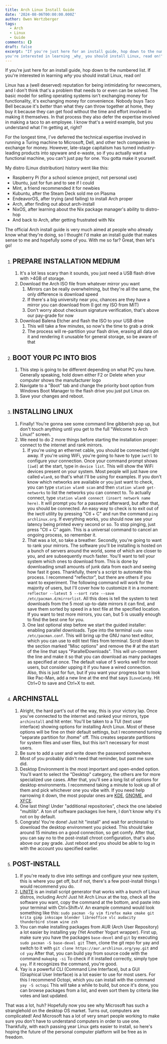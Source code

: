 ```yaml
---
title: Arch Linux Install Guide
date: '2024-08-06T00:00:00.000Z'
author: Owen Wertzberger
tags:
  - Arch
  - Linux
  - Guide
comments: {}
draft: false
excerpt: "If you're just here for an install guide, hop down to the numbered list. If
you're interested in learning _why_ you should install Linux, read on!"
---
```


If you're just here for an install guide, hop down to the numbered list. If
you're interested in learning _why_ you should install Linux, read on!

Linux has a (well deserved) reputation for being intimidating for newcomers, and
I don't think that's a problem that needs to or even can be solved. The basic
model for selling operating systems isn't exchanging money for functionality,
it's exchanging money for convenience. Nobody buys Taco Bell because it's
_better_ than what they can throw together at home, they buy it because they can
get food without the time and effort involved in making it themselves. In that
process they also defer the expertise involved in making a taco to an employee.
I know that's a weird example, but you understand what I'm getting at, right?

For the longest time, I've deferred the technical expertise involved in running
a Turing machine to Microsoft, Dell, and other tech companies in exchange for
money. However, late-stage capitalism has turned industry-leading products into
spyware and e-waste, so if you actually want a functional machine, you can't
just pay for one. You gotta make it yourself.

My distro (Linux distribution) history went like this:

- Raspberry Pi (for a school science project, not personal use)
- Ubuntu, just for fun and to see if I could
- Mint, a friend recommended it for newbies
- Kubuntu, after the Steam Deck sold me on Plasma
- EndeavorOS, after trying (and failing) to install Arch proper
- Arch, after finding out about arch-install
- NixOS, after learning about the Nix package manager's ability to distro-hop
- And back to Arch, after getting frustrated with Nix

The official Arch install guide is very much aimed at people who already know
what they're doing, so I thought I'd make an install guide that makes sense to
me and hopefully some of you. With me so far? Great, then let's go!

1. ## PREPARE INSTALLATION MEDIUM
   1. It's a lot less scary than it sounds, you just need a USB flash drive with
      \>4GB of storage.
   2. Download the Arch ISO file from whatever mirror you want
      1. Mirrors can be really overwhelming, but they're all the same, the only
         difference is download speed
      2. If there's a big university near you, chances are they have a mirror
         you can download from (I got my ISO from MIT)
      3. Don't worry about checksum signature verification, that's above our
         pay-grade for now
   3. Download Balena Etcher and flash the ISO to your USB drive
      1. This will take a few minutes, so now's the time to grab a drink
      2. The process will re-partition your flash drive, erasing all data on it
         and rendering it unusable for general storage, so be aware of that
2. ## BOOT YOUR PC INTO BIOS
   1. This step is going to be different depending on what PC you have.
      Generally speaking, hold down either F2 or Delete when your computer shows
      the manufacturer logo
   2. Navigate to a "Boot" tab and change the priority boot option from Windows
      Boot Manager to the flash drive you just put Linux on.
   3. Save your changes and reboot.
3. ## INSTALLING LINUX
   1. Finally! You're gonna see some command line gibberish pop up, but don't
      touch anything until you get to the full "Welcome to Arch Linux!" screen.
   2. We need to do 2 more things before starting the installation proper:
      connect to the internet and rank mirrors.
      1. If you're using an ethernet cable, you should be connected right away.
         If you're using WiFi, you're going to have to type `iwctl` to configure
         your connection. Once your command prompt shows `[iwd]` at the start,
         type in `device list`. This will show the WiFi devices present on your
         system. Most people will just have one called `wlan0`, so that's what
         I'll be using for examples. If you don't know which networks are
         available or you just want to check, you can type `station wlan0 scan`
         and then `station wlan0 get-networks` to list the networks you can
         connect to. To actually connect, type
         `station wlan0 connect (insert network name here)`. It will prompt you
         for a password afterward, but after that, you should be connected. An
         easy way to check is to exit out of the iwctl utility by pressing
         "Ctl + C" and run the command `ping archlinux.org`. If everything
         works, you should now see your latency being printed every second or
         so. To stop pinging, just press "Ctl + C" again. This is a universal
         command to cancel an ongoing process, so remember it.
      2. That was a lot, so take a breather. Secondly, you're going to want to
         rank your mirrors. The software you'll be installing is hosted on a
         bunch of servers around the world, some of which are closer to you, and
         are subsequently much faster. You'll want to tell your system which
         ones to download from. This is done by downloading small amounts of
         junk data from each and seeing how fast it goes. Thankfully, there's a
         script to automate this process. I recommend "reflector", but there are
         others if you want to experiment. The following command will work for
         the majority of users, but I'll cover how to customize it in a moment:
         `reflector --latest 5 --sort rate --save /etc/pacman.d/mirrorlist`. All
         this does is tell the system to test downloads from the 5 most
         up-to-date mirrors it can find, and save them sorted by speed in a text
         file at the specified location. If you want to test more mirrors, you
         can, but 5 is usually enough to find the best one for you.
      3. One last optional step before we start the guided installer: enabling
         parallel downloads. Type into the terminal
         `sudo nano /etc/pacman.conf`. This will bring up the GNU nano text
         editor, which you can use to edit text files from terminal. Scroll down
         to the section marked "Misc options" and remove the # at the start of
         the line that says "ParallelDownloads". This will un-comment the line
         and make it so that you can download as many packages as specified at
         once. The default value of 5 works well for most users, but consider
         upping it if you have a wired connection. Also, this is just for fun,
         but if you want your progress bar to look like Pac-Man, add a new line
         at the end that says `ILoveCandy`. Hit Ctrl+O to save and Ctrl+X to
         exit.
4. ## ARCHINSTALL
   1. Alright, the hard part's out of the way, this is your victory lap. Once
      you've connected to the internet and ranked your mirrors, type
      `archinstall` and hit enter. You'll be taken to a TUI (text user
      interface) showing options for installing Arch Linux. Most of these
      options will be fine on their default settings, but I recommend turning
      "separate partition for /home" off. This creates separate partitions for
      system files and user files, but this isn't necessary for most users.
   2. Be sure to add a user and write down the password somewhere. Most of you
      probably didn't need that reminder, but past me sure did.
   3. Desktop Environment is the most important and open-ended option. You'll
      want to select the "Desktop" category, the others are for more specialized
      use cases. After that, you'll see a long list of options for desktop
      environments. I recommend taking a minute to look up all of them and pick
      whichever one you vibe with. If you need help narrowing it down, the most
      popular ones are [KDE](https://kde.org/), [GNOME](https://www.gnome.org/),
      and [XFCE](https://xfce.org/).
   4. One last thing! Under "additional repositories", check the one labeled
      "multilib". A ton of software packages live here, I don't know why it's
      not on by default.
   5. Congrats! You're done! Just hit "install" and wait for archinstall to
      download the desktop environment you picked. This should take around 15
      minutes on a good connection, so get comfy. After that, you can say no to
      the post-install chroot configuration, that's also above our pay grade.
      Just reboot and you should be able to log in with the account you
      specified earlier.
5. ## POST-INSTALL
   1. If you're ready to dive into settings and configure your new system, this
      is where you get off, but if not, there's a few post-install things I
      would recommend you do.
   2. [LINITE](https://jplsek.github.io/Linite/) is an install script generator
      that works with a bunch of Linux distros, including Arch! Just hit Arch
      Linux at the top, check all the software you want, copy the command at the
      bottom, and paste into your terminal with Ctrl+Shift+V. An example command
      would look something like this:
      `sudo pacman -Sy vim firefox make cmake git krita gimp inkscape blender libreoffice vlc audacity thunderbird steam wine zsh`
   3. You can make installing packages from AUR (Arch User Repository) a lot
      easier by installing yay (Yet Another Yogurt wrapper). First up, make sure
      you have the packages `base-devel` and `git` by executing
      `sudo pacman -S base-devel git` Then, clone the git repo for yay and
      switch to it with `git clone https://aur.archlinux.org/yay.git` and
      `cd yay` After that, you can build yay from source code with the command
      `makepkg -si` To check if it installed correctly, simply type `yay`. If it
      recognizes the command, you're good.
   4. Yay is a powerful CLI (Command Line Interface), but a GUI (Graphical User
      Interface) is a lot easier to use for most users. For this I recommend
      Octopi, which you can install with the command `yay -S octopi` This will
      take a while to build, but once it's done, you can browse packages from a
      list, and even sort them by criteria like votes and last updated.

That was a lot, huh? Hopefully now you see why Microsoft has such a stranglehold
on the desktop OS market. Turns out, computers are complicated! And Microsoft
has a lot of very smart people working to make sure you don't have to understand
computers in order to use one. Thankfully, with each passing year Linux gets
easier to install, so here's hoping the future of the personal computer platform
will be free as in freedom.

